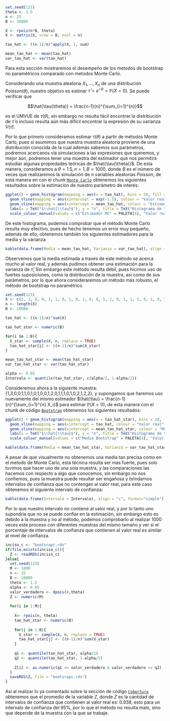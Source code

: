 <!-- 
NOTA
Para hacer mas rápido el proceso de compilacion a pdf, guardaré los resultados de los procesos más pesados en un archivo .rds para cargarlos y no ejecutarlos desde cero.
-->

<!--
Sea X_1,...,X_n una muestra aleatoria de la distribución Poisson(\theta). Supongamos que el parámetro de interés a estimar es \tao(\theta) = \exp(-\theta) = \mathbb{P}(X = 0). Se puede verificar que \hat{\tao(\theta)} = \frac{n-1}{n}^{\sum_{i=1}^{n} X_i} es el UMVUE de \tao(\theta) = \exp(-\theta), sin embargo, no es tan fácil encontrar la distribución de \hat{\tao} o la expresión de V(\tao).
-->
<!--
a) Una forma para aproximar el valor de V(\hat{\tao}) es el metodo Monte Carlo (MC). En general, con este método:
\mathbb{E}(g(Z)) \sim \frac{\sum_{b=1}^{B} g(Z_b)}{B}
Donde Z_1,...Z_B son números aleatorios de la distribución de la variable aleatoria Z. En este caso, para aplicar el metodo MC, deberiamos poder generar números aleatorios de la distribución de \hat{\tao}, lo cual podemos hacer si se conoce \theta y tambien el tamaño de la muestra n, de manera que consdierando B posibles muestras aleatorias de tamaño n de una distribución Poisson(\theta) se pueden estudiar algunas propiedades teóricas de \hat{\tao(\theta)} con los valores \hat{\tao_1},...,\hat{\tao_B} que se consideran como los datos provenientes de la distribución \hat{\tao(\theta)}.
Suponga que \theta = 1.5, n = 25, B = 10,000 y que usará el método MC. Dé una aproximación de \mathbb{E}(\hat{\tao}) y V(\hat{\tao}). También presente el histograma de \hat{tao_1},...,\hat{tao_B}.
-->
```{r label = "Monte Carlo"}
set.seed(123)
theta <- 1.5
n <- 25
B <- 10000

X <- rpois(n*B, theta)
X <- matrix(X, nrow = B, ncol = n)

tao_hat <- ((n-1)/n)^apply(X, 1, sum)

mean_tao_hat <- mean(tao_hat)
var_tao_hat <- var(tao_hat)
```

Para esta sección mostraremos el desempeño de los metodos de bootstrap no paramétricos comparado con metodos Monte Carlo. 

Considerando una muestra aleatoria $X_1,...,X_n$ de una distribución $Poisson(\theta)$, nuestro objetivo es estimar $\hat{\tau}= e^{-\theta} = \mathbb{P}(X = 0)$. Se puede verificar que 

$$\hat{\tau(\theta)} = \frac{n-1}{n}^{\sum_{i=1}^{n}}$$ 

es el UMVUE\footnote{Estimador insesgado de minima varianza} de $\tau(\theta)$, sin embargo no resulta fácil encontrar la distribución de $\hat{\tau}$ o incluso resulta aún más difícil encontrar la expresión de su varianza $V(\hat{\tau})$.

Por lo que primero consideramos estimar $\tau(\theta)$ a partir de métodos Monte Carlo, pues si asumimos que nuestra muestra aleatoria proviene de una distribución conocida de la cual además sabemos sus parámetros, podremos acercanos vía simulaciones a las expresiones que queremos, y mejor aún, podremos tener una muestra del estimador que nos permitirá estudiar algunas propiedades teóricas de $\hat{\tau(\theta)}$. De esta manera, consideramos a $\theta = 1.5, n =1, B=1000$, donde $B$ es el número de veces que realizaremos la simulación de $n$ variables aleatorias $Poisson$, de está manera en con el chunk [`Monte Carlo`](Ejercicios/Ejercicio1.rmd) obtenemos los siguientes resultados sobre la estimación de nuestro parámetro de interés:

```{r label = "Histograma Monte Carlo"}
ggplot() + geom_histogram(mapping = aes(x = tao_hat), bins = 28, fill = PALETA[1]) + 
  geom_vline(mapping = aes(xintercept = exp(-1.5), colour = "Valor real"), linetype = "dashed") +
  geom_vline(mapping = aes(xintercept = mean_tao_hat, colour = "Estimador MC" ),linetype = "dashed") +
  labs(x = TeX("$\\hat{\\tau}$"), y = "n", title = TeX("Histograma de \\hat{\\tau}(\\theta)"),colour = "") + 
  scale_colour_manual(values = c("Estimador MC" = PALETA[4], "Valor real" = PALETA[6]))
```

De este histograma, podemos comprobar que el método Monte Carlo resulta muy efectivo, pues de hecho tenemos un error muy pequeño, además de ello, obtenemos también los siguientes estimadores para la media y la varianza


```{r label = "Tabla Monte Carlo"}
kable(data.frame(Media = mean_tao_hat, Varianza = var_tao_hat), align = "c", format = "simple")
```


Observemos que la media estimada a través de este método se acerca mucho al valor real, y además pudimos obtener una estimación para la varianza de $\hat{\tau}$; Sin embargo este método resulta débil, pues hicimos uso de fuertes suposiciones, como la distribución de la muestra, asi como de sus parámetros, por lo que ahora consideraremos un método más robusto, el método de bootstrap no paramétrico.


<!--
b) A diferencia de a), en la práctica solo observamos una m.a. X_1,...,X_n y quizás no sabemos ni suponemos una distribución específica. Aún así, dado un parámetro de interés, deseamos dar alguna estimación y medidas de variabilidad, es decir, usamos un estimador especifico, por ejemplo \hat{\tao}, y estimamos la varianza de la estimación (estimamos V(\hat{\tao}) solo con la muestra). En estos casos podemos usar el método bootstrap no paramétrico.
Considere la siguiente muestra:  {1, 3, 0, 0, 1, 1, 0, 1, 0, 1, 0, 0, 1, 2, 0, 1, 1, 1, 0, 1, 0, 2, 1, 2, 2}. Suponiendo que usará el estimador \hat{\tao} = \frac{n-1}{n}^{\sum_{i=1}^{n} X_i} para estimar \mathbb{P}(X = 0), dé la estimación de P(X = 0), así como una estimación de la varianza y un intervalo de confianza usando el método bootstrap no paramétrico, con B = 10,000. También presente el histograma de \hat{tao_1}^*,...,\hat{tao_B}^*. Comente los resultados, considerando que la muestra proviene de una distribución Poisson(\theta = 1.5), como en a)
-->

```{r Bootstrap}
set.seed(123)
X <- c(1, 3, 0, 0, 1, 1, 0, 1, 0, 1, 0, 0, 1, 2, 0, 1, 1, 1, 0, 1, 0, 2, 1, 2, 2)
n <- length(X)
B <- 10000

tao_hat <- ((n-1)/n)^sum(X)

tao_hat_star <- numeric(B)

for(i in 1:B){
  X_star <- sample(X, n, replace = TRUE)
  tao_hat_star[i] <- ((n-1)/n)^sum(X_star)
}

mean_tao_hat_star <- mean(tao_hat_star)
var_tao_hat_star <- var(tao_hat_star)

alpha <- 0.05
Intervalo <- quantile(tao_hat_star, c(alpha/2, 1-alpha/2))

```

Consideremos ahora a la siguiente muestra: {1,3,0,0,1,1,0,1,0,1,0,0,1,2,0,1,1,1,0,1,0,2,1,2,2}, y supongamos que haremos uso nuevamente del mismo estimador $\hat{\tau} = \frac{n-1}{n}^{\sum_{i=1}^{n} X_i}$ para estimar $\mathbb{P}(X = 0)$, de esta manera con el chunk de código [`Bootstrap`](Ejercicios/Ejercicio1.rmd) obtenemos los siguientes resultados:

```{r label = "Histograma Bootstrap"}
ggplot() + geom_histogram(mapping = aes(x = tao_hat_star), bins = 28, fill = PALETA[1]) + 
  geom_vline(mapping = aes(xintercept = tao_hat, colour = "Valor real"), linetype = "dashed") +
  geom_vline(mapping = aes(xintercept = mean_tao_hat_star, colour = "Media Bootstrap" ),linetype = "dashed") +
  labs(x = TeX("$\\hat{\\tau}$"), y = "n", title = TeX("Histograma de \\hat{\\tau}(\\theta)"),colour = "") + 
  scale_colour_manual(values = c("Media Bootstrap" = PALETA[4], "Valor real" = PALETA[6]))
```

```{r label = "Tabla Bootstrap"}
kable(data.frame(Media = mean_tao_hat_star, Varianza = var_tao_hat_star), align = "c", format = "simple")
```

A pesar de que visualmente no obtenemos una media tan precisa como en el metodo de Monte Carlo, esta técnica resulta ser mas fuerte, pues solo tuvimos que hacer uso de una sola muestra, y las comparaciones las hacemos con respecto a algo que conocemos, sin embargo no nos confiemos, pues la muestra puede resultar ser engañosa y brindarnos intervalos de confianza que no contengan al valor real, para este caso obtenemos el siguiente intervalo de confianza:\footnote{El intervalo de confianza se obtiene a partir de los cuantiles de la distribución de $\hat{\tau}_B$}


```{r label = "Intervalo Bootstrap"}
kable(data.frame(Intervalo = Intervalo), align = "c", format="simple")
```

Por lo que nuestro intervalo no contiene al valor real, y por lo tanto uno supondría que no se puede confiar en la estimación, sin embargo esto es debido a la muestra y no al método, podemos comprobarlo al realizar 1000 veces este proceso con diferentes muestras del mismo tamaño y ver si el porcentaje de intervalos de confianza que contienen al valor real es similar al nivel de confianza.

<!--
El desempeño del método bootstrap depende del tamaño de la muestra y de la muestra con la que se trabaja. En general, se puede estudiar su desempeño vía simulaciones. Por ejemplo, se puede analizar si los intervalos de confianza tienen la cobertura deseada como sigue. Repita el siguiente procedimiento M = 1000 veces.

i) Genere n = 25 números aleatorios de una distribución Poisson(1.5)

ii) Considerando el estimador \hat{\tao} = \frac{n-1}{n}^{\sum_{i=1}^{n} X_i}, dé un intervalo de confianza usando el método bootstrap no paramétrico con B = 10,000.

iii) Defina una variable binaria Z, que vale 1 si el intervalo contiene al verdadero valor, es decir, a P(X = 0), 0 en otro caso.

Calcule el promedio de la variable Z, ¿Se parece al nivel de confianza?. Comente considerando que si el desempeño es bueno, se espera que el porcentaje de intervalos de confianza que contienen al verdadero valor sea similar o mayor al nivel de confianza.
-->

```{r, Cobertura}
inciso_c <- "bootsrapc.rds"
if(file.exists(inciso_c)){
  Z <- readRDS(inciso_c)
}else{
  set.seed(123)
  M <- 1000
  n <- 25
  B <- 10000
  theta <- 1.5
  alpha <- 0.05
  valor_verdadero <- dpois(0,theta)
  Z <- numeric(M)
  
  for(i in 1:M){
  
    X<- rpois(n, theta)
    tao_hat_star <- numeric(B)
    
    for(j in 1:B){
      X_star <- sample(X, n, replace = TRUE)
      tao_hat_star[j] <- ((n-1)/n)^sum(X_star)
    }
    
    q1 <- quantile(tao_hat_star, alpha/2)
    q2 <- quantile(tao_hat_star, 1-alpha/2)
    
    Z[i] <- as.numeric(q1 <= valor_verdadero & valor_verdadero <= q2)
  }
  saveRDS(Z, file = "bootsrapc.rds")
}
```

Así al realizar lo ya comentado sobre la sección de código [`Cobertura`](Ejercicios/Ejercicio1.rmd) obtenemos que el promedio de la variable $Z$, donde $Z$ es la cantidad de intervalos de confianza que contienen al valor real es: $0.938$, esto para un intervalo de confianza del $95\%$, por lo que el método no resulta malo, sino que depende de la muestra con la que se trabaje.

\newpage